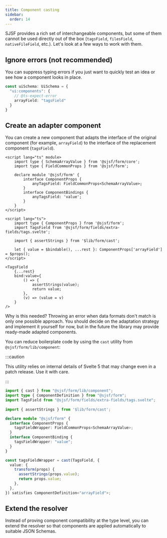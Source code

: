 ```yaml
---
title: Component casting
sidebar:
  order: 14
---
```


SJSF provides a rich set of interchangeable components,
but some of them cannot be used directly out of the box
(`tagsField`, `filesField`, `nativeFileField`, etc.).
Let's look at a few ways to work with them.

## Ignore errors (not recommended)

You can suppress typing errors if you just want to quickly test an idea
or see how a component looks in place.

```ts
const uiSchema: UiSchema = {
  "ui:components": {
    // @ts-expect-error
    arrayField: "tagsField"
  }
}
```

## Create an adapter component

You can create a new component that adapts the interface of the original component
(for example, `arrayField`) to the interface of the replacement component (`tagsField`).

```svelte
<script lang="ts" module>
	import type { SchemaArrayValue } from '@sjsf/form/core';
	import type { FieldCommonProps } from '@sjsf/form';

	declare module '@sjsf/form' {
		interface ComponentProps {
			anyTagsField: FieldCommonProps<SchemaArrayValue>;
		}
		interface ComponentBindings {
			anyTagsField: 'value';
		}
	}
</script>

<script lang="ts">
	import type { ComponentProps } from '@sjsf/form';
	import TagsField from '@sjsf/form/fields/extra-fields/tags.svelte';

	import { assertStrings } from '$lib/form/cast';

	let { value = $bindable(), ...rest }: ComponentProps['arrayField'] = $props();
</script>

<TagsField
	{...rest}
	bind:value={
		() => {
			assertStrings(value);
			return value;
		},
		(v) => (value = v)
	}
/>
```

Why is this needed? Throwing an error when data formats don't match
is only one possible approach.
You should decide on the adaptation strategy and implement it yourself for now,
but in the future the library may provide ready-made adapted components.

You can reduce boilerplate code by using the `cast` utility from `@sjsf/form/lib/component`:

:::caution

This utility relies on internal details of Svelte 5 that may change even in a patch release.
Use it with care.

:::

```ts
import { cast } from "@sjsf/form/lib/component";
import type { ComponentDefinition } from "@sjsf/form";
import TagsField from "@sjsf/form/fields/extra-fields/tags.svelte";
 
import { assertStrings } from '$lib/form/cast';

declare module "@sjsf/form" {
  interface ComponentProps {
    tagsFieldWrapper: FieldCommonProps<SchemaArrayValue>;
  }
  interface ComponentBinding {
    tagsFieldWrapper: "value";
  }
}

const tagsFieldWrapper = cast(TagsField, {
  value: {
    transform(props) {
      assertStrings(props.value);
      return props.value;
    },
  },
}) satisfies ComponentDefinition<"arrayField">;
```

## Extend the resolver

Instead of proving component compatibility at the type level,
you can extend the resolver so that components are applied automatically
to suitable JSON Schemas.
